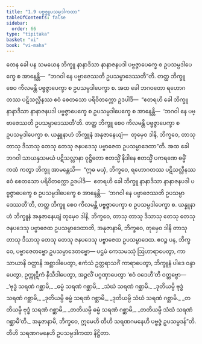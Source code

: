 ```yaml
---
title: "1.9 ပဗ္ဗဇ္ဇူပသမ္ပဒါကထာ"
tableOfContents: false
sidebar:
  order: 66
type: "tipitaka"
basket: "vi"
book: "vi-maha"
---
```



<DynamicBreadcrumb />

<Division number="34" book="vi-maha">

<Paragraph number="139" book="vi-maha">
တေန ခေါ ပန သမယေန ဘိက္ခူ နာနာဒိသာ နာနာဇနပဒါ ပဗ္ဗဇ္ဇာပေက္ခေ စ ဥပသမ္ပဒါပေက္ခေ စ အာနေန္တိ—  “ဘဂဝါ နေ ပဗ္ဗာဇေဿတိ ဥပသမ္ပာဒေဿတီ”တိ. တတ္ထ ဘိက္ခူ စေဝ ကိလမန္တိ ပဗ္ဗဇ္ဇာပေက္ခာ စ ဥပသမ္ပဒါပေက္ခာ စ. အထ ခေါ ဘဂဝတော ရဟောဂတဿ ပဋိသလ္လီနဿ ဧဝံ စေတသော ပရိဝိတက္ကော ဥဒပါဒိ—  “ဧတရဟိ ခေါ ဘိက္ခူ နာနာဒိသာ နာနာဇနပဒါ ပဗ္ဗဇ္ဇာပေက္ခေ စ ဥပသမ္ပဒါပေက္ခေ စ အာနေန္တိ—  ‘ဘဂဝါ နေ ပဗ္ဗာဇေဿတိ ဥပသမ္ပာဒေဿတီ’တိ. တတ္ထ ဘိက္ခူ စေဝ ကိလမန္တိ ပဗ္ဗဇ္ဇာပေက္ခာ စ ဥပသမ္ပဒါပေက္ခာ စ. ယန္နူနာဟံ ဘိက္ခူနံ အနုဇာနေယျံ—  တုမှေဝ ဒါနိ, ဘိက္ခဝေ, တာသု တာသု ဒိသာသု တေသု တေသု ဇနပဒေသု ပဗ္ဗာဇေထ ဥပသမ္ပာဒေထာ”တိ.
</Paragraph>

<Paragraph number="140" book="vi-maha">
အထ ခေါ ဘဂဝါ သာယနှသမယံ ပဋိသလ္လာနာ ဝုဋ္ဌိတော ဧတသ္မိံ နိဒါနေ ဧတသ္မိံ ပကရဏေ ဓမ္မိံ ကထံ ကတွာ ဘိက္ခူ အာမန္တေသိ—  “ဣဓ မယှံ, ဘိက္ခဝေ, ရဟောဂတဿ ပဋိသလ္လီနဿ ဧဝံ စေတသော ပရိဝိတက္ကော ဥဒပါဒိ—  ဧတရဟိ ခေါ ဘိက္ခူ နာနာဒိသာ နာနာဇနပဒါ ပဗ္ဗဇ္ဇာပေက္ခေ စ ဥပသမ္ပဒါပေက္ခေ စ အာနေန္တိ—  ‘ဘဂဝါ နေ ပဗ္ဗာဇေဿတိ ဥပသမ္ပာဒေဿတီ’တိ, တတ္ထ ဘိက္ခူ စေဝ ကိလမန္တိ ပဗ္ဗဇ္ဇာပေက္ခာ စ ဥပသမ္ပဒါပေက္ခာ စ. ယန္နူနာဟံ ဘိက္ခူနံ အနုဇာနေယျံ တုမှေဝ ဒါနိ, ဘိက္ခဝေ, တာသု တာသု ဒိသာသု တေသု တေသု ဇနပဒေသု ပဗ္ဗာဇေထ ဥပသမ္ပာဒေထာတိ, အနုဇာနာမိ, ဘိက္ခဝေ, တုမှေဝ ဒါနိ တာသု တာသု ဒိသာသု တေသု တေသု ဇနပဒေသု ပဗ္ဗာဇေထ ဥပသမ္ပာဒေထ. ဧဝဉ္စ ပန, ဘိက္ခဝေ, ပဗ္ဗာဇေတဗ္ဗော ဥပသမ္ပာဒေတဗ္ဗော—
</Paragraph>

<Paragraph number="141" book="vi-maha">
ပဌမံ ကေသမဿုံ ဩဟာရာပေတွာ, ကာသာယာနိ ဝတ္ထာနိ အစ္ဆာဒါပေတွာ, ဧကံသံ ဥတ္တရာသင်္ဂံ ကာရာပေတွာ, ဘိက္ခူနံ ပါဒေ ဝန္ဒာပေတွာ, ဥက္ကုဋိကံ နိသီဒါပေတွာ, အဉ္ဇလိံ ပဂ္ဂဏှာပေတွာ ‘ဧဝံ ဝဒေဟီ’တိ ဝတ္တဗ္ဗော—
</Paragraph>

<Paragraph number="142" type="verses" book="vi-maha">
_‘ဗုဒ္ဓံ သရဏံ ဂစ္ဆာမိ,_  
_ဓမ္မံ သရဏံ ဂစ္ဆာမိ,_  
_သံဃံ သရဏံ ဂစ္ဆာမိ._  

</Paragraph>

<Paragraph number="143" type="verses" book="vi-maha">
_ဒုတိယမ္ပိ ဗုဒ္ဓံ သရဏံ ဂစ္ဆာမိ,_  
_ဒုတိယမ္ပိ ဓမ္မံ သရဏံ ဂစ္ဆာမိ,_  
_ဒုတိယမ္ပိ သံဃံ သရဏံ ဂစ္ဆာမိ._  

</Paragraph>

<Paragraph number="144" type="verses" book="vi-maha">
_တတိယမ္ပိ ဗုဒ္ဓံ သရဏံ ဂစ္ဆာမိ,_  
_တတိယမ္ပိ ဓမ္မံ သရဏံ ဂစ္ဆာမိ,_  
_တတိယမ္ပိ သံဃံ သရဏံ ဂစ္ဆာမီ’တိ._  

</Paragraph>

<Paragraph number="145" book="vi-maha">
အနုဇာနာမိ, ဘိက္ခဝေ, ဣမေဟိ တီဟိ သရဏဂမနေဟိ ပဗ္ဗဇ္ဇံ ဥပသမ္ပဒန်”တိ.

</Paragraph>
</Division>

<Paragraph number="146" type="center" book="vi-maha">
တီဟိ သရဏဂမနေဟိ ဥပသမ္ပဒါကထာ နိဋ္ဌိတာ.
</Paragraph>